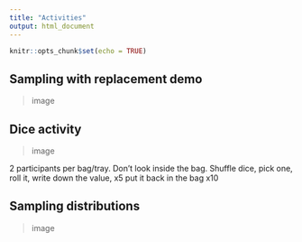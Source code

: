 ```yaml
---
title: "Activities"
output: html_document
---
```


```r
knitr::opts_chunk$set(echo = TRUE)
```

## Sampling with replacement demo

> image

## Dice activity

> image

2 participants per bag/tray. 
Don't look inside the bag. Shuffle dice, pick one, roll it, write down the value, x5
put it back in the bag x10

## Sampling distributions

> image


